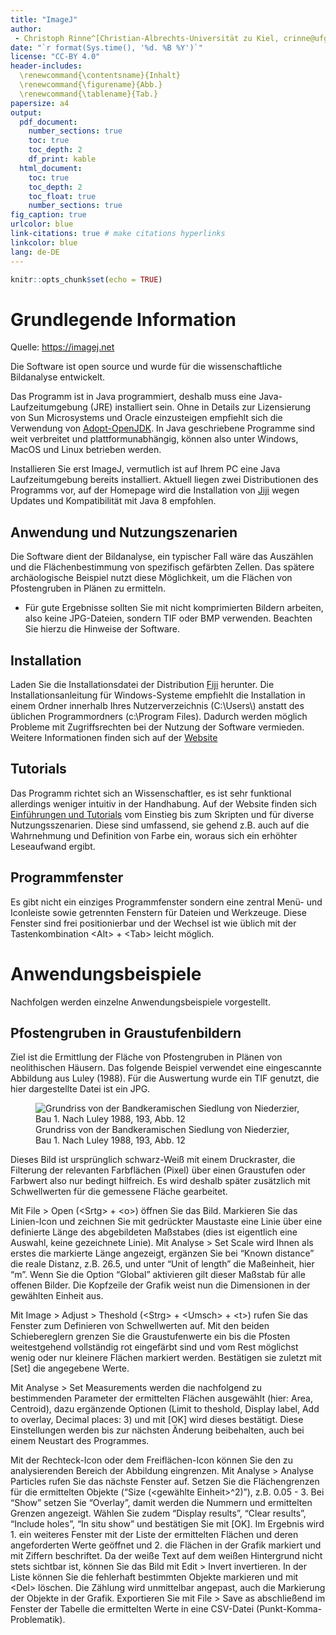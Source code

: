 ```yaml
---
title: "ImageJ"
author: 
 - Christoph Rinne^[Christian-Albrechts-Universität zu Kiel, crinne@ufg.uni-kiel.de]
date: "`r format(Sys.time(), '%d. %B %Y')`"
license: "CC-BY 4.0"
header-includes:
  \renewcommand{\contentsname}{Inhalt}
  \renewcommand{\figurename}{Abb.}
  \renewcommand{\tablename}{Tab.}
papersize: a4
output:
  pdf_document:
    number_sections: true
    toc: true
    toc_depth: 2
    df_print: kable
  html_document:
    toc: true
    toc_depth: 2
    toc_float: true
    number_sections: true
fig_caption: true
urlcolor: blue
link-citations: true # make citations hyperlinks
linkcolor: blue
lang: de-DE
---
```


```r
knitr::opts_chunk$set(echo = TRUE)
```

# Grundlegende Information

Quelle: [https://imagej.net](https://imagej.net)

Die Software ist open source und wurde für die wissenschaftliche Bildanalyse entwickelt. 

Das Programm ist in Java programmiert, deshalb muss eine Java-Laufzeitumgebung (JRE) installiert sein. Ohne in Details zur Lizensierung von Sun Microsystems und Oracle einzusteigen empfiehlt sich die Verwendung von [Adopt-OpenJDK](https://adoptopenjdk.net/). In Java geschriebene Programme sind weit verbreitet und plattformunabhängig, können also unter Windows, MacOS und Linux betrieben werden.

Installieren Sie erst ImageJ, vermutlich ist auf Ihrem PC eine Java Laufzeitumgebung bereits installiert. Aktuell liegen zwei Distributionen des Programms vor, auf der Homepage wird die Installation von [Jiji](https://imagej.net/Fiji/Downloads) wegen Updates und Kompatibilität mit Java 8 empfohlen. 

## Anwendung und Nutzungszenarien

Die Software dient der Bildanalyse, ein typischer Fall wäre das Auszählen und die Flächenbestimmung von spezifisch gefärbten Zellen. Das spätere archäologische Beispiel nutzt diese Möglichkeit, um die Flächen von Pfostengruben in Plänen zu ermitteln.

- Für gute Ergebnisse sollten Sie mit nicht komprimierten Bildern arbeiten, also keine JPG-Dateien, sondern TIF oder BMP verwenden. Beachten Sie hierzu die Hinweise der Software.

## Installation

Laden Sie die Installationsdatei der Distribution [Fiji](https://imagej.net/Fiji/Downloads) herunter. Die Installationsanleitung für Windows-Systeme empfiehlt die Installation in einem Ordner innerhalb Ihres Nutzerverzeichnis (C:\\Users\\<name>) anstatt des üblichen Programmordners (c:\\Program Files). Dadurch werden möglich Probleme mit Zugriffsrechten bei der Nutzung der Software vermieden. Weitere Informationen finden sich auf der [Website](https://imagej.net/Getting_started) 

## Tutorials

Das Programm richtet sich an Wissenschaftler, es ist sehr funktional allerdings weniger intuitiv in der Handhabung. Auf der Website finden sich [Einführungen und Tutorials](https://imagej.net/Category:Tutorials.html#Tutorials_provided_by_microscopy_facilities) vom Einstieg bis zum Skripten und für diverse Nutzungsszenarien. Diese sind umfassend, sie gehend z.B. auch auf die Wahrnehmung und Definition von Farbe ein, woraus sich ein erhöhter Leseaufwand ergibt. 

## Programmfenster

Es gibt nicht ein einziges Programmfenster sondern eine zentral Menü- und Iconleiste sowie getrennten Fenstern für Dateien und Werkzeuge. Diese Fenster sind frei positionierbar und der Wechsel ist wie üblich mit der Tastenkombination \<Alt> + \<Tab> leicht möglich. 

# Anwendungsbeispiele

Nachfolgen werden einzelne Anwendungsbeispiele vorgestellt.

## Pfostengruben in Graustufenbildern

Ziel ist die Ermittlung der Fläche von Pfostengruben in Plänen von  neolithischen Häusern. Das folgende Beispiel verwendet eine eingescannte Abbildung aus Luley (1988). Für die Auswertung wurde ein TIF genutzt, die hier dargestellte Datei ist ein JPG.

![Grundriss von der Bandkeramischen Siedlung von Niederzier, Bau 1. Nach Luley 1988, 193, Abb. 12](./Luley_Niederzier_01.jpg)

Dieses Bild ist ursprünglich schwarz-Weiß mit einem Druckraster, die Filterung der relevanten Farbflächen (Pixel) über einen Graustufen oder Farbwert also nur bedingt hilfreich. Es wird deshalb später zusätzlich mit Schwellwerten für die gemessene Fläche gearbeitet.

Mit File > Open (\<Srtg> + \<o>) öffnen Sie das Bild. Markieren Sie das Linien-Icon und zeichnen Sie mit gedrückter Maustaste eine Linie über eine definierte Länge des abgebildeten Maßstabes (dies ist eigentlich eine Auswahl, keine gezeichnete Linie). Mit Analyse > Set Scale wird Ihnen als erstes die markierte Länge angezeigt, ergänzen Sie bei "Known distance" die reale Distanz, z.B. 26.5, und unter "Unit of length" die Maßeinheit, hier "m". Wenn Sie die Option "Global" aktivieren gilt dieser Maßstab für alle offenen Bilder. Die Kopfzeile der Grafik weist nun die Dimensionen in der gewählten Einheit aus. 

Mit Image > Adjust > Theshold (\<Strg> + \<Umsch> + \<t>) rufen Sie das Fenster zum Definieren von Schwellwerten auf. Mit den beiden Schiebereglern grenzen Sie die Graustufenwerte ein bis die Pfosten weitestgehend vollständig rot eingefärbt sind und vom Rest möglichst wenig oder nur kleinere Flächen markiert werden. Bestätigen sie zuletzt mit [Set] die angegebene Werte.

Mit Analyse > Set Measurements werden die nachfolgend zu bestimmenden Parameter der ermittelten Flächen ausgewählt (hier:  Area, Centroid), dazu ergänzende Optionen (Limit to theshold, Display label, Add to overlay, Decimal places: 3) und mit [OK] wird dieses bestätigt. Diese Einstellungen werden bis zur nächsten Änderung beibehalten, auch bei einem Neustart des Programmes. 

Mit der Rechteck-Icon oder dem Freiflächen-Icon können Sie den zu analysierenden Bereich der Abbildung eingrenzen. Mit Analyse > Analyse Particles rufen Sie das nächste Fenster auf. Setzen Sie die Flächengrenzen für die ermittelten Objekte ("Size (\<gewählte Einheit>^2)"), z.B. 0.05 - 3. Bei "Show" setzen Sie "Overlay", damit werden die Nummern und ermittelten Grenzen angezeigt. Wählen Sie zudem "Display results", "Clear results", "Include holes", "In situ show" und bestätigen Sie mit [OK]. Im Ergebnis wird 1. ein weiteres Fenster mit der Liste der ermittelten Flächen und deren angeforderten Werte geöffnet und 2. die Flächen in der Grafik markiert und mit Ziffern beschriftet. Da der weiße Text auf dem weißen Hintergrund nicht stets sichtbar ist, können Sie das Bild mit Edit > Invert invertieren. In der Liste können Sie die fehlerhaft bestimmten Objekte markieren und mit \<Del> löschen. Die Zählung wird unmittelbar angepast, auch die Markierung der Objekte in der Grafik. Exportieren Sie mit File > Save as abschließend im Fenster der Tabelle die ermittelten Werte in eine CSV-Datei (Punkt-Komma-Problematik).
